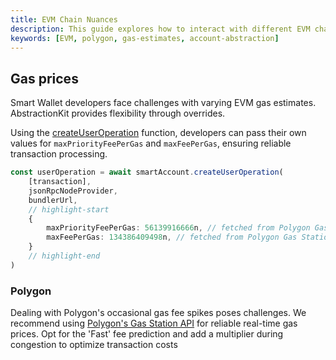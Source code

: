 ```yaml
---
title: EVM Chain Nuances 
description: This guide explores how to interact with different EVM chains with Account Abstraction, focusing on the nuances and technical differences that a developer should be aware of
keywords: [EVM, polygon, gas-estimates, account-abstraction]
---
```


## Gas prices

Smart Wallet developers face challenges with varying EVM gas estimates. AbstractionKit provides flexibility through overrides. 

Using the [createUserOperation](../abstractionkit/safe-account/#createuseroperation) function, developers can pass their own values for `maxPriorityFeePerGas` and `maxFeePerGas`, ensuring reliable transaction processing.

```ts title="Gas Overrides example"
const userOperation = await smartAccount.createUserOperation(
    [transaction],
    jsonRpcNodeProvider,
    bundlerUrl,
    // highlight-start
    {
        maxPriorityFeePerGas: 56139916666n, // fetched from Polygon Gas Station
        maxFeePerGas: 134386409498n, // fetched from Polygon Gas Station
    }
    // highlight-end
)
```


### Polygon
Dealing with Polygon's occasional gas fee spikes poses challenges. We recommend using [Polygon's Gas Station API](https://docs.polygon.technology/tools/gas/polygon-gas-station/#mainnet) for reliable real-time gas prices. Opt for the 'Fast' fee prediction and add a multiplier during congestion to optimize transaction costs
